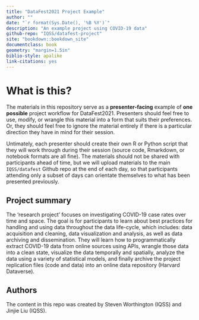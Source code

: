 ```yaml
---
title: "DataFest2021 Project Example"
author: ""
date: "`r format(Sys.Date(), '%B %Y')`"
description: "An example project using COVID-19 data"
github-repo: "IQSS/datafest-project"
site: "bookdown::bookdown_site"
documentclass: book
geometry: "margin=1.5in"
biblio-style: apalike
link-citations: yes
---
```


# What is this? {-}

The materials in this repository serve as a **presenter-facing** example of **one possible** project workflow for DataFest2021. Presenters should feel free to use, modify, or wrangle this material into a form that suits their preferences. Or, they should feel free to ignore the material entirely if there is a particular direction they have in mind for their session. 

Untimately, each presenter should create their own R or Python script that they will work through during their session (source code, Rmarkdown, or notebook formats are all fine). The materials should not be shared with participants ahead of time, but we will upload materials to the main `IQSS/datafest` Github repo at the end of each day, so that participants attending only a subset of days can orientate themselves to what has been presented previously.

## Project summary {-}

The 'research project' focuses on investigating COVID-19 case rates over time and space. The goal is for participants to learn about best practices for handling and using data throughout the data life-cycle, which includes: data acquisition and cleaning, data visualization and analysis, as well as data archiving and dissemination. They will learn how to programmatically extract COVID-19 data from online sources using APIs, wrangle those data into a clean state, visualize the data temporally and spatially, analyze the data using a variety of statistical models, and finally archive the project replication files (code and data) into an online data repository (Harvard Dataverse).

## Authors {-}

The content in this repo was created by Steven Worthington (IQSS) and Jinjie Liu (IQSS).
